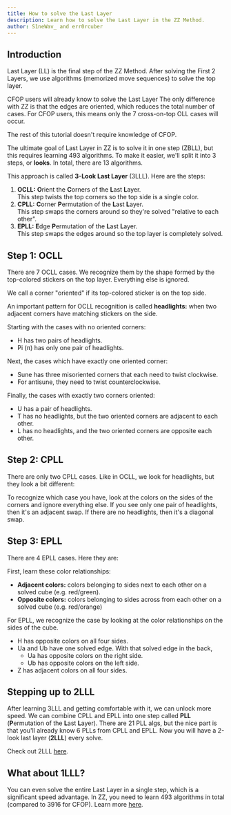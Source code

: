 ```yaml
---
title: How to solve the Last Layer
description: Learn how to solve the Last Layer in the ZZ Method.
author: S1neWav_ and err0rcuber
---
```



## Introduction

Last Layer (LL) is the final step of the ZZ Method.
After solving the First 2 Layers, we use algorithms (memorized move sequences) to solve the top layer.

CFOP users will already know to solve the Last Layer
The only difference with ZZ is that the edges are oriented, which reduces the total number of cases.
For CFOP users, this means only the 7 cross-on-top OLL cases will occur.

The rest of this tutorial doesn't require knowledge of CFOP.

The ultimate goal of Last Layer in ZZ is to solve it in one step (ZBLL), but this requires learning 493 algorithms.
To make it easier, we'll split it into 3 steps, or **looks**. In total, there are 13 algorithms.

This approach is called **3-Look Last Layer** (3LLL).
Here are the steps:

1. **OCLL:** **O**rient the **C**orners of the **L**ast **L**ayer. \
   This step twists the top corners so the top side is a single color.
2. **CPLL:** **C**orner **P**ermutation of the **L**ast **L**ayer. \
   This step swaps the corners around so they're solved "relative to each other".
3. **EPLL:** **E**dge **P**ermutation of the **L**ast **L**ayer. \
   This step swaps the edges around so the top layer is completely solved.

## Step 1: OCLL

There are 7 OCLL cases.
We recognize them by the shape formed by the top-colored stickers on the top layer.
Everything else is ignored.

We call a corner "oriented" if its top-colored sticker is on the top side.

An important pattern for OCLL recognition is called **headlights:** when two adjacent corners have matching stickers on the side.

<TwistyPlayer
  experimentalStickeringMaskOrbits="EDGES:ooooDDDDDDDD,CORNERS:OoOoDDDD,CENTERS:DDDDDD"
  experimentalSetupAlg="R' U2 R' D' R U2 R' D R2 U"
  background="none"
  controlPanel="none"
  className={styles.headlights}
  hintFacelets="none"
/>

<AlgSheet algSet={OCLL} />

Starting with the cases with no oriented corners:

- H has two pairs of headlights.
- Pi (π) has only one pair of headlights.

Next, the cases which have exactly one oriented corner:

- Sune has three misoriented corners that each need to twist clockwise.
- For antisune, they need to twist counterclockwise.

Finally, the cases with exactly two corners oriented:

- U has a pair of headlights.
- T has no headlights, but the two oriented corners are adjacent to each other.
- L has no headlights, and the two oriented corners are opposite each other.

## Step 2: CPLL

There are only two CPLL cases.
Like in OCLL, we look for headlights, but they look a bit different:

<TwistyPlayer
  experimentalStickeringMaskOrbits="EDGES:ooooDDDDDDDD,CORNERS:oo--DDDD,CENTERS:DDDDDD"
  experimentalSetupAlg="R U R' U' R' F R2 U' R' U' R U R' F' U2"
  background="none"
  controlPanel="none"
  className={styles.headlights}
  hintFacelets="none"
/>

<AlgSheet algSet={CPLL} />

To recognize which case you have, look at the colors on the sides of the corners and ignore everything else.
If you see only one pair of headlights, then it's an adjacent swap.
If there are no headlights, then it's a diagonal swap.

## Step 3: EPLL

There are 4 EPLL cases. Here they are:

<AlgSheet algSet={EPLL} />

First, learn these color relationships:

- **Adjacent colors:** colors belonging to sides next to each other on a solved cube (e.g. red/green).
- **Opposite colors:** colors belonging to sides across from each other on a solved cube (e.g. red/orange)

For EPLL, we recognize the case by looking at the color relationships on the sides of the cube.

- H has opposite colors on all four sides.
- Ua and Ub have one solved edge. With that solved edge in the back,
  - Ua has opposite colors on the right side.
  - Ub has opposite colors on the left side.
- Z has adjacent colors on all four sides.

## Stepping up to 2LLL

After learning 3LLL and getting comfortable with it, we can unlock more speed.
We can combine CPLL and EPLL into one step called **PLL** (**P**ermutation of the **L**ast **L**ayer).
There are 21 PLL algs, but the nice part is that you'll already know 6 PLLs from CPLL and EPLL.
Now you will have a 2-look last layer (**2LLL**) every solve.

Check out 2LLL [here](/improvement-guide/ll/2lll).

## What about 1LLL?

You can even solve the entire Last Layer in a single step, which is a significant speed advantage.
In ZZ, you need to learn 493 algorithms in total (compared to 3916 for CFOP).
Learn more [here](/improvement-guide/ll/zbll-guide).
